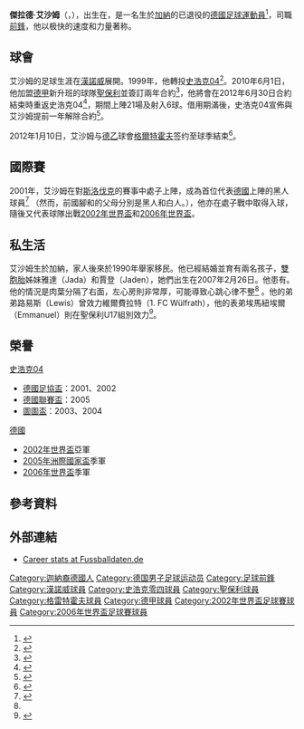 {{noteta|G1=足球|G2=德甲
|T=zh-hans:杰拉德·阿萨莫阿;zh-hk:傑拉德·艾沙姆;zh-tw:傑拉德·阿薩莫阿;
|1=zh-hans:杰拉德·阿萨莫阿;zh-hk:傑拉德·艾沙姆;zh-tw:傑拉德·阿薩莫阿;
|2=zh-hans:阿萨莫阿;zh-hk:艾沙姆;zh-tw:阿薩莫阿;
|3=zh-hans:菲尔特; zh-hk:格爾特霍夫;
}}
{{Infobox football biography 2
| playername     = 傑拉德·艾沙姆<br>''Gerald Asamoah''
| image          = [[Image:Asamoah.jpg|180px]]
| fullname       = Gerald Asamoah
| dateofbirth    = {{birth date and age|1978|10|3|df=y}}
| cityofbirth    = {{Link-en|曼龐|Mampong}}
| countryofbirth = {{GHA}}
| height         = {{height|m=1.81}}
| currentclub    = 
| clubnumber     = 
| position       = [[右翼|右翼]]、[[前鋒_(足球)|前鋒]]
| youthyears1    = 1990
| youthclubs1    = 海因霍斯VfV
| youthyears2    = 1990–1991
| youthclubs2    = 博尔肯SG
| youthyears3    = 1991–1994
| youthclubs3    = 雲達漢諾威
| youthyears4    = 1994–1996
| youthclubs4    = [[漢諾威足球會|漢諾威]]
| years1         = 1996–1999
| clubs1         = [[漢諾威足球會|漢諾威]]
| caps1          = 79
| goals1         = 29
| years2         = 1999–2011
| clubs2         = [[史浩克零四足球會|史浩克04]]
| caps2          = 279
| goals2         = 44
| years3         = 2010–2011
| clubs3         = [[聖保利足球會|聖保利]]
| caps3          = 21
| goals3         = 6
| years4         = 2012–
| clubs4         = [[菲尔特足球俱乐部|格爾特霍夫]]
| caps4          = 27
| goals4         = 5
| years5         = 2013–2015
| clubs5         = [[沙尔克04二队|沙尔克04预备队]]
| caps5          = 49
| goals5         = 8
| totalcaps      = 461
| totalgoals     = 92
| nationalyears1 = 2001–2006
| nationalteam1  = [[德國國家足球隊|德國]]
| nationalcaps1  = 43
| nationalgoals1 = 6
| pcupdate       = 2012年1月12日 (四) 12:15 (UTC)
| ntupdate       = 2012年1月12日 (四) 12:15 (UTC)
}}

'''傑拉德·艾沙姆'''（{{lang-de|'''Gerald Asamoah'''}}，{{bd|1978年|10月3日|catIdx=Asamoah, Gerald}}），出生在{{Link-en|曼龐|Mampong}}，是一名生於[[加納|加納]]的已退役的[[德國|德國]][[足球|足球]][[運動員|運動員]]<ref>{{cite web | url = http://www.kicker.de/news/fussball/bundesliga/vereine/1-bundesliga/2009-10/fc-schalke-04-2/22057/spieler_gerald-asamoah.html | title = Asamoah, Gerald | language = de | publisher = kicker.de | accessdate = 7 March 2010 | archive-date = 2019-03-29 | archive-url = https://web.archive.org/web/20190329173612/http://www.kicker.de/news/fussball/bundesliga/vereine/1-bundesliga/2009-10/fc-schalke-04-2/22057/spieler_gerald-asamoah.html | dead-url = no }}</ref>，司職[[前鋒_(足球)|前鋒]]，他以极快的速度和力量著称。

==球會==
艾沙姆的足球生涯在[[漢諾威足球會|漢諾威]]展開。1999年，他轉投[[史浩克零四足球會|史浩克04]]<ref>{{cite web | url = http://www.focus.de/sport/fussball/bundesliga1/bundesliga-fc-st-pauli-verpflichtet-gerald-asamoah_aid_514426.html | title = FC St. Pauli verpflichtet Gerald Asamoah | publisher = Focus | language = de | accessdate = 22 June 2010 | date = 1 June 2010 | archive-date = 2018-07-11 | archive-url = https://web.archive.org/web/20180711033815/https://www.focus.de/sport/fussball/bundesliga1/bundesliga-fc-st-pauli-verpflichtet-gerald-asamoah_aid_514426.html | dead-url = no }}</ref>。2010年6月1日，他加盟[[德國足球甲級聯賽|德甲]]新升班的球隊[[聖保利足球會|聖保利]]並簽訂兩年合約<ref>{{cite web|url=http://www.fcstpauli.com/magazin/artikel.php?artikel=6629&type=2&menuid=57&topmenu=112 |title=Asamoah wird Kiezkicker: 31-Jähriger erhält Zwei-Jahres-Vertrag |publisher=FC St. Pauli |language=de |accessdate=22 June 2010 |date=31 May 2010 |deadurl=yes |archiveurl=https://web.archive.org/web/20100706181322/http://www.fcstpauli.com/magazin/artikel.php?artikel=6629&type=2&menuid=57&topmenu=112 |archivedate=2010-07-06}}</ref>，他將會在2012年6月30日合約結束時重返史浩克04<ref>{{cite web | url = http://www.schalke04.de/aktuell/news/einzelansicht/artikel/asamoah-geht-zu-st-pauli-rueckkehr-zum-s04-vertraglich-fixiert.html | title = Asamoah geht zu St. Pauli – Rückkehr zum S04 vertraglich fixiert | publisher = FC Schalke 04 | language = de | accessdate = 22 June 2010 | date = 1 June 2010 | deadurl = yes | archiveurl = https://web.archive.org/web/20100604004637/http://www.schalke04.de/aktuell/news/einzelansicht/artikel/asamoah-geht-zu-st-pauli-rueckkehr-zum-s04-vertraglich-fixiert.html | archivedate = 2010年6月4日 }}</ref>，期間上陣21場及射入6球。借用期滿後，史浩克04宣佈與艾沙姆提前一年解除合約<ref>{{cite news |language=zh-hans |url=http://www.dfo.cn/dfo/show.asp?id=11468 |title=阿萨莫阿告别沙尔克 普莱斯唐解约离队 |publisher=德国足球在线 |date=2011-06-25 |accessdate=2012-01-12 |deadurl=yes |archiveurl=https://archive.is/20120803112241/http://www.dfo.cn/dfo/show.asp?id=11468 |archivedate=2012-08-03 }}</ref>。

2012年1月10日，艾沙姆与[[德乙|德乙]]球會[[菲尔特足球俱乐部|格爾特霍夫]]签约至球季結束<ref>{{cite news |language=zh-hans |url=http://www.dfo.cn/dfo/show.asp?id=11965 |title=阿萨莫阿德乙再就业 签约菲尔特一年半 |publisher=德国足球在线 |date=2012-01-10 |accessdate=2012-01-12 |deadurl=yes |archiveurl=https://web.archive.org/web/20120119073129/http://www.dfo.cn/dfo/show.asp?id=11965 |archivedate=2012-01-19 }}</ref>。

==國際賽==
2001年，艾沙姆在對[[斯洛伐克國家足球隊|斯洛伐克]]的賽事中處子上陣，成為首位代表[[德國國家足球隊|德國]]上陣的黑人球員<ref name="FIFA">{{en}}{{cite web|url=http://www.fifa.com/aboutfifa/federation/news/newsid=80604.html |title=Gerald Asamoah "I know that I'm playing with my life" |publisher=FIFA |date=14 January 2002 |accessdate=22 June 2010 }}{{dead link|date=六月 2017 |bot=InternetArchiveBot }}</ref> （然而，前國腳{{Link-en|歐文·科斯特德|Erwin Kostedde}}和{{Link-en|吉米·哈特威格|Jimmy Hartwig}}的父母分別是黑人和白人。），他亦在處子戰中取得入球，隨後又代表球隊出戰[[2002年世界盃|2002年世界盃]]和[[2006年世界盃|2006年世界盃]]。

==私生活==
艾沙姆生於加納，家人後來於1990年舉家移民。他已經結婚並育有兩名孩子，[[雙胞胎|雙胞胎]]姊妹雅達（Jada）和賈登（Jaden），她們出生在2007年2月26日。他患有{{Link-en|肥厚性梗阻型心肌病|hypertrophic obstructive cardiomyopathy}}。他的情況是肉葉分隔了右面，左心房則非常厚，可能導致心跳心律不整<ref name="FIFA"/> 。他的弟弟路易斯（Lewis）曾效力維爾費拉特（1. FC Wülfrath），他的表弟埃馬紐埃爾（Emmanuel）則在聖保利U17組別效力<ref>{{cite web | url = http://www.reviersport.de/32391---1-fc-wuelfrath-lewis-gerald-asamoah-ueber-neid-gegenspieler-zukunft.html | title = 1.FC Wülfrath: Lewis und Gerald Asamoah über Neid, Gegenspieler und Zukunft | trans_title = 1.FC Wülfrath: Lewis and Gerald Asamoah about envy, opponents and future | date = 7 August 2007 | accessdate = 7 March 2010 | publisher = reviersport.de | language = de | archive-date = 2016-03-03 | archive-url = https://web.archive.org/web/20160303175838/http://www.reviersport.de/32391---1-fc-wuelfrath-lewis-gerald-asamoah-ueber-neid-gegenspieler-zukunft.html | dead-url = no }}</ref>。

== 榮譽 ==
;[[史浩克零四足球會|史浩克04]]
*[[德國足協盃|德國足協盃]]：2001、2002
*[[德國足球協會聯賽盃|德國聯賽盃]]：2005
*[[歐洲足協圖圖盃|圖圖盃]]：2003、2004

;[[德國國家足球隊|德國]]
*[[2002年世界盃|2002年世界盃]]亞軍
*[[2005年洲際國家盃|2005年洲際國家盃]]季軍
*[[2006年世界盃|2006年世界盃]]季軍

== 參考資料 ==
{{Reflist}}

==外部連結==
*{{de icon}}[http://www.fussballdaten.de/spieler/asamoahgerald/ Career stats at Fussballdaten.de] {{Wayback|url=http://www.fussballdaten.de/spieler/asamoahgerald/ |date=20090222160824 }}

{{2002年世界盃足球賽德國參賽名單}}
{{2006年世界杯足球赛德国参赛名单}}

{{Authority control}}
{{DEFAULTSORT:Asamoah, Gerald}}
[[Category:迦納裔德國人|Category:迦納裔德國人]]
[[Category:德国男子足球运动员|Category:德国男子足球运动员]]
[[Category:足球前鋒|Category:足球前鋒]]
[[Category:漢諾威球員|Category:漢諾威球員]]
[[Category:史浩克零四球員|Category:史浩克零四球員]]
[[Category:聖保利球員|Category:聖保利球員]]
[[Category:格雷特霍夫球員|Category:格雷特霍夫球員]]
[[Category:德甲球員|Category:德甲球員]]
[[Category:2002年世界盃足球賽球員|Category:2002年世界盃足球賽球員]]
[[Category:2006年世界盃足球賽球員|Category:2006年世界盃足球賽球員]]